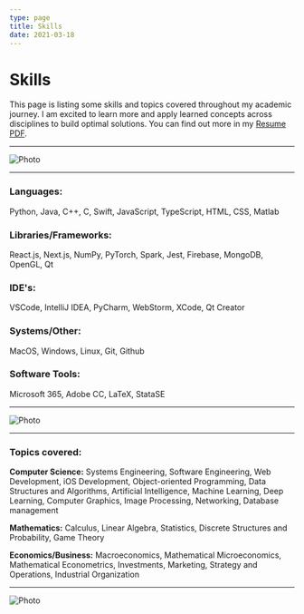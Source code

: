 ```yaml
---
type: page
title: Skills
date: 2021-03-18
---
```


# Skills

This page is listing some skills and topics covered throughout my academic journey.
I am excited to learn more and apply learned concepts across disciplines to build optimal solutions.
You can find out more in my [Resume PDF](https://drive.google.com/file/d/1M0Gi2GvApMafqIl9sdFl3N7Xu0DZ088a/view?usp=sharing).


---

<Image
    src="/images/iraa.jpeg"
    alt="Photo"
    width={6000}
    height={2420}
    priority
    className="next-image"
/>

---

### Languages:

Python, Java, C++, C, Swift, JavaScript, TypeScript, HTML, CSS, Matlab

### Libraries/Frameworks:

React.js, Next.js, NumPy, PyTorch, Spark, Jest, Firebase, MongoDB, OpenGL, Qt

### IDE's:

VSCode, IntelliJ IDEA, PyCharm, WebStorm, XCode, Qt Creator

### Systems/Other:

MacOS, Windows, Linux, Git, Github

### Software Tools:

Microsoft 365, Adobe CC, LaTeX, StataSE

---

<Image
    src="/images/race.jpeg"
    alt="Photo"
    width={5048}
    height={1476}
    priority
    className="next-image"
/>

---

### Topics covered:

**Computer Science:** Systems Engineering, Software Engineering, Web Development, iOS Development,
Object-oriented Programming, Data Structures and Algorithms, Artificial Intelligence, Machine Learning,
Deep Learning, Computer Graphics, Image Processing, Networking, Database management

**Mathematics:** Calculus, Linear Algebra, Statistics, Discrete Structures and Probability, Game Theory

**Economics/Business:** Macroeconomics, Mathematical Microeconomics, Mathematical Econometrics, Investments,
Marketing, Strategy and Operations, Industrial Organization

---

<Image
    src="/images/hen.jpeg"
    alt="Photo"
    width={5616}
    height={2159}
    priority
    className="next-image"
/>




